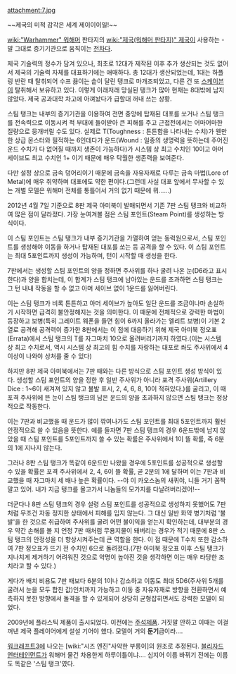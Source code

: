 attachment:7.jpg

~~제국의 미적 감각은 세계 제이이이일!~~

[[wiki:"Warhammer" 워해머]] 판타지의 [[wiki:"제국(워해머 판타지)" 제국]]이 사용하는 - 말 그대로 증기기관으로 움직이는 [[전차]]다. 

제국 기술력의 정수가 담겨 있으나, 최초로 12대가 제작된 이후 추가 생산되는 것도 없어서 제국의 기술력 자체를 대표하기에는 애매하다. 
총 12대가 생산되었는데, 1대는 하플링 반란 때 탈취되어 수프 끓이는 솥이 달린 탱크로 마개조되었고, 다른 건 또 [[스케이븐]]이 탈취해서 보유하고 있다. 
이렇게 이래저래 망실된 탱크가 많아 현재는 8대밖에 남지 않았다. 제국 공과대학 차고에 아껴놨다가 급할대 꺼내 쓰는 상황. 

스팀 탱크는 내부의 증기기관을 이용하여 전면 중앙에 탑재된 대포를 쏘거나 스팀 탱크를 전속력으로 이동시켜 적 부대에 들이받아 큰 피해를 주고 근접전에서는 어마어마한 질량으로 뭉개버릴 수도 있다. 실제로 T(Toughness : 튼튼함을 나타내는 수치)가 웬만한 상급 몬스터와 필적하는 6인데다가 운드(Wound : 일종의 생명력을 뜻하는데 주어진 운드 수치가 다 없어질 때까지 생존이 가능하다)가 시스템 상 최고 수치인 10이고 아머 세이브도 최고 수치인 1+ 이기 때문에 매우 탁월한 생존력을 보여준다. 

다만 설정 상으로 금속 덩어리이기 때문에 금속을 자유자재로 다루는 금속 마법(Lore of Metal)에 매우 취약하며 대포에도 약한 편이다.(그런데 사실 대포 앞에서 무사할 수 있는 개별 모델은 워해머 전체를 통틀어서 거의 없기 때문에 뭐......)

2012년 4월 7일 기준으로 8판 제국 아미북이 발매되면서 기존 7판 스팀 탱크와 비교하여 많은 점이 달라졌다. 가장 눈여겨볼 점은 스팀 포인트(Steam Point)를 생성하는 방식이다. 

이 스팀 포인트는 스팀 탱크가 내부 증기기관을 가열하여 얻는 동력원으로서, 스팀 포인트를 생성해야 이동을 하거나 탑재된 대포를 쏘는 등 공격을 할 수 있다. 이 스팀 포인트는 최대 5포인트까지 생성이 가능하며, 턴이 시작할 때 생성을 한다. 

7판에서는 생성할 스팀 포인트의 양을 정하면 주사위를 하나 굴려 나온 눈(D6라고 표시한다)과 양을 합치는데, 이 합계가 스팀 탱크에 남아있는 운드를 초과하면 스팀 탱크는 그 턴 내내 작동을 할 수 없고 아머 세이브 없이 1운드를 잃어버린다.

이는 스팀 탱크가 비록 튼튼하고 아머 세이브가 높아도 일단 운드를 조금이나마 손실하기 시작하면 급격히 불안정해지는 것을 의미한다. 이 때문에 전체적으로 강력한 마법이 등장하고 보병(특히 그레이트 웨폰을 들면 힘이 6까지 올라가는 엘리트 보병)이 기본 2열로 공격해 공격력이 증가한 8판에서는 이 점에 대응하기 위해 제국 아미북 정오표(Errata)에서 스팀 탱크의 T를 자그마치 10으로 올려버리기까지 하였다.(이는 시스템 상 최고 수치로서, 역시 시스템 상 최고의 힘 수치를 자랑하는 대포로 쏴도 주사위에서 4 이상이 나와야 상처를 줄 수 있다)

하지만 8판 제국 아미북에서는 7판 때와는 다른 방식으로 스팀 포인트 생성 방식이 있다. 생성할 스팀 포인트의 양을 정한 후 일반 주사위가 아니라 포격 주사위(Artillery Dice : 1~6이 새겨져 있지 않고 불발 표시, 2, 4, 6, 8, 10이 적혀있다.)를 굴리고, 이 때 포격 주사위에 뜬 눈이 스팀 탱크의 남은 운드의 양을 초과하지 않으면 스팀 탱크는 정상적으로 작동한다. 

이는 7판과 비교했을 때 운드가 많이 깎여나가도 스팀 포인트를 최대 5포인트까지 훨씬 안정적으로 쓸 수 있음을 뜻한다. 예를 들자면 7판 스팀 탱크의 경우 6운드밖에 남지 않았을 때 스팀 포인트를 5포인트까지 쓸 수 있는 확률은 주사위에서 1이 뜰 확률, 즉 6분의 1에 지나지 않는다. 

그러나 8판 스팀 탱크가 똑같이 6운드만 나왔을 경우에 5포인트를 성공적으로 생성할 수 있을 확률은 포격 주사위에서 2, 4, 6이 뜰 확률, 곧 2분의 1에 달하며 이는 7판과 비교했을 때 자그마치 세 배나 높은 확률이다.
--야 이 카오스놈의 새퀴야, 니들 거기 꼼짝말고 있어. 내가 지금 탱크를 몰고가서 니놈들의 모가지를 다날려버리겠어!--

더군다나 8판 스팀 탱크의 경우 설령 스팀 포인트를 성공적으로 생성하지 못했어도 7판처럼 무조건 자동 정지한 상태에서 피해를 입지 않는다. 그 대신 일반 화약 병기처럼 '불발'을 한 것으로 취급하여 주사위를 굴려 어떤 불이익을 얻는지 확인하는데, 대부분의 경우 약간 손해를 볼 지 언정 7판 때처럼 무용지물이 돼버리는 경우가 적기 때문에 8판 스팀 탱크의 안정성을 더 향상시켜주는데 큰 역할을 한다. 이 점 때문에 T수치 또한 감소하여 7판 정오표가 뜨기 전 수치인 6으로 돌려졌다.(7판 아미북 정오표 이후 스팀 탱크가 지나치게 제거하기 어려워진 것으로 악명이 높아진 것을 생각하면 이는 매우 타당한 조치라고 할 수 있다.)

게다가 배치 비용도 7판 때보다 6분의 1이나 감소하고 이동도 최대 5D6(주사위 5개를 굴려서 눈을 모두 합친 값)인치까지 가능하고 이동 중 자유자재로 방향을 전환하면서 예측하지 못한 방향에서 돌격을 할 수 있게되어 상당히 균형잡히면서도 강력한 모델이 되었다.

2009년에 플라스틱 제품이 출시되었다. 이전에는 [[주석]]제품. 거짓말 안하고 이때는 이걸 꺼낸 제국 플레이어에게 설설 기어야 했다. 모델이 거의 '''둔기'''급이라….

[[워크래프트3]]에 나오는 [wiki:"시즈 엔진"사악한 부릉이]의 원조로 추정된다. [[블리자드 엔터테인먼트]]가 워해머 물건 차용한게 하루이틀이냐…. 심지어 이름 바뀌기 전에는 이름도 똑같은 '스팀 탱크'였다.
